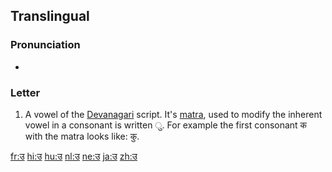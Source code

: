 {{Devanagari character info|hex=0909|name=DEVANAGARI LETTER U|image=[[File:Deva-u.png|100px]]}} 
==Translingual==

===Pronunciation===
* {{IPA|/ʊ/|/u/|lang=mul}} {{i|varies by language and context}}

===Letter===
{{mul-deva|u}}

# A vowel of the [[Devanagari]] script.  It's [[matra]], used to modify the inherent vowel in a consonant is written &#x0941;.  For example the first consonant क with the matra looks like: कु.

[[fr:उ]]
[[hi:उ]]
[[hu:उ]]
[[nl:उ]]
[[ne:उ]]
[[ja:उ]]
[[zh:उ]]